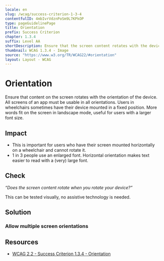 ```yaml
---
locale: en
slug: /wcag/success-criterion-1-3-4
contentfulID: 4mbIvrVdznPoSm9L7KPkOP
type: pageGuidelinePage
title: Orientation
prefix: Success Criterion
chapter: 1.3.4
suffix: Level AA
shortDescription: Ensure that the screen content rotates with the device display.
thumbnail: WCAG 1.3.4 - Image
source: "https://www.w3.org/TR/WCAG22/#orientation"
layout: Layout - WCAG
---
```


# Orientation

Ensure that content on the screen rotates with the orientation of the device. All screens of an app must be usable in all orientations. Users in wheelchairs sometimes have their device mounted in a fixed position. More words fit on the screen in landscape mode, useful for users with a larger font size.

## Impact

- This is important for users who have their screen mounted horizontally on a wheelchair and cannot rotate it.
- 1 in 3 people use an enlarged font. Horizontal orientation makes text easier to read with a (very) large font.

## Check

*“Does the screen content rotate when you rotate your device?”*

This can be tested visually, no assistive technology is needed.

## Solution

### Allow multiple screen orientations

<CodeSample id="screen-orientation" locale="en"/>

## Resources

- [WCAG 2.2 - Success Criterion 1.3.4 - Orientation](https://www.w3.org/TR/WCAG22/#orientation)